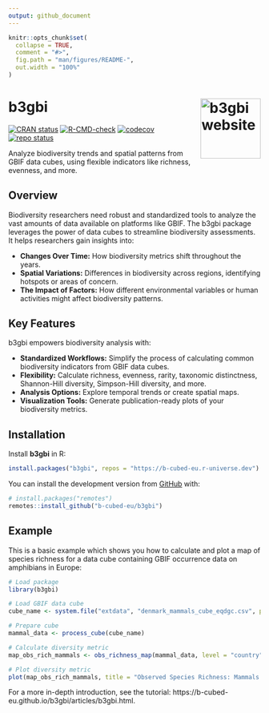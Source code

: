 ```yaml
---
output: github_document
---
```


<!-- README.md is generated from README.Rmd. Please edit that file -->

```r
knitr::opts_chunk$set(
  collapse = TRUE,
  comment = "#>",
  fig.path = "man/figures/README-",
  out.width = "100%"
)
```

# b3gbi <a href="https://b-cubed-eu.github.io/b3gbi/"><img src="man/figures/logo.png" align="right" height="120" alt="b3gbi website"/></a>

<!-- badges: start -->
[![CRAN status](https://www.r-pkg.org/badges/version/b3gbi)](https://CRAN.R-project.org/package=b3gbi)
[![R-CMD-check](https://github.com/b-cubed-eu/b3gbi/actions/workflows/R-CMD-check.yaml/badge.svg)](https://github.com/b-cubed-eu/b3gbi/actions/workflows/R-CMD-check.yaml)
[![codecov](https://codecov.io/gh/b-cubed-eu/b3gbi/branch/main/graph/badge.svg)](https://app.codecov.io/gh/b-cubed-eu/b3gbi/)
[![repo status](https://www.repostatus.org/badges/latest/wip.svg)](https://www.repostatus.org/#wip)
<!-- badges: end -->

Analyze biodiversity trends and spatial patterns from GBIF data cubes, using flexible indicators like richness, evenness, and more.

## Overview

Biodiversity researchers need robust and standardized tools to analyze the vast amounts of data available on platforms like GBIF. The b3gbi package leverages the power of data cubes to streamline biodiversity assessments. It helps researchers gain insights into:

* **Changes Over Time:**  How biodiversity metrics shift throughout the years.
* **Spatial Variations:** Differences in biodiversity across regions, identifying hotspots or areas of concern. 
* **The Impact of Factors:** How different environmental variables or human activities might affect biodiversity patterns. 

## Key Features

b3gbi empowers biodiversity analysis with:

* **Standardized Workflows:**  Simplify the process of calculating common biodiversity indicators from GBIF data cubes.
* **Flexibility:**  Calculate richness, evenness, rarity, taxonomic distinctness, Shannon-Hill diversity, Simpson-Hill diversity, and more.
* **Analysis Options:** Explore temporal trends or create spatial maps.
* **Visualization Tools:** Generate publication-ready plots of your biodiversity metrics.

## Installation

Install **b3gbi** in R:

``` r
install.packages("b3gbi", repos = "https://b-cubed-eu.r-universe.dev")
```

You can install the development version from
[GitHub](https://github.com/) with:

``` r
# install.packages("remotes")
remotes::install_github("b-cubed-eu/b3gbi")
```

## Example

This is a basic example which shows you how to calculate and plot a map of species richness for a data cube containing GBIF occurrence data on amphibians in Europe:

```r
# Load package
library(b3gbi)

# Load GBIF data cube
cube_name <- system.file("extdata", "denmark_mammals_cube_eqdgc.csv", package = "b3gbi")

# Prepare cube
mammal_data <- process_cube(cube_name)

# Calculate diversity metric
map_obs_rich_mammals <- obs_richness_map(mammal_data, level = "country", region = "Denmark")

# Plot diversity metric
plot(map_obs_rich_mammals, title = "Observed Species Richness: Mammals in Denmark")
```

For a more in-depth introduction, see the tutorial: https://b-cubed-eu.github.io/b3gbi/articles/b3gbi.html.
